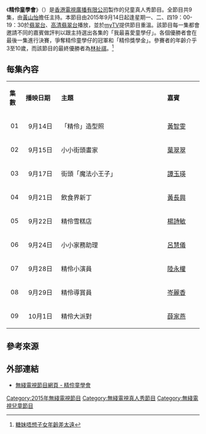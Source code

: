 {{無綫節目
| 中文節目名=精伶童學會
| 英文節目名={{lang|en|Smarty Pants}}
| 圖片=
| 翡翠台视频制式=[[16:9|16:9]] [[高清電視|高清電視]]
| 翡翠台首播日期=2015年9月14日－2015年10月1日
| 翡翠台首播時間=逢星期一、二、四 19:00-19:30（連廣告）
| 高清翡翠台视频制式=[[16:9|16:9]] [[高清電視|高清電視]]
| 高清翡翠台首播日期=2015年9月14日－2015年10月1日
| 高清翡翠台首播時間=逢星期一、二、四 19:00-19:30（連廣告）
| 監製=[[黃中濠|黃中濠]]
| 製作統籌=
| 集數=9
| 類型=兒童真人秀
| 國家={{HKG}}
| 外景={{HKG}}
| 製作公司=[[香港|香港]][[電視廣播有限公司|電視廣播有限公司]]
| 主持=[[黃山怡|黃山怡]]<ref>[http://hd.stheadline.com/news/columns/305/20150916/374616/ 糖果屋——精伶童學會]《頭條日報》2015年09月16日</ref>
| 網頁=http://programme.tvb.com/kids/smartypants
}}

《'''精伶童學會'''》（{{lang-en|'''Smarty Pants'''}}）是[[香港|香港]][[電視廣播有限公司|電視廣播有限公司]]製作的兒童真人秀節目。全節目共9集，由[[黃山怡|黃山怡]]擔任主持。本節目由2015年9月14日起逢星期一、二、四19：00-19：30於[[翡翠台|翡翠台]]、[[高清翡翠台|高清翡翠台]]播放，並於[[myTV|myTV]]提供節目重溫。該節目每一集都會邀請不同的嘉賓做評判以跟主持選出各集的「我最喜愛童學仔」。各個優勝者會在最後一集進行決賽，爭奪精伶童學仔的冠軍和「精伶獎學金」。參賽者的年齡介乎3至10歲，而該節目的最終優勝者為[[林祉祺|林祉祺]]。<ref>[https://hk.news.yahoo.com/糖妹唔想子女年齡差太遠-094000250.html  糖妹唔想子女年齡差太遠]</ref>

==每集內容==
{|class="wikitable" style="width:65%; font-size: 14px;"
|- style="background:cornflowerblue; color:white" align=center
|style="width:5%"|'''集數'''||style="width:15%"|'''播映日期'''||style="width:45%"|'''主題'''||style="width:15%"|'''嘉賓'''
|-
|align=center| 01 ||align=center| 9月14日 ||「精伶」造型照||[[黃智雯|黃智雯]]
|-
|align=center| 02 ||align=center| 9月15日 ||小小街頭畫家||[[葉翠翠|葉翠翠]]
|-
|align=center| 03 ||align=center| 9月17日 ||街頭「魔法小王子」||[[譚玉瑛|譚玉瑛]]
|-
|align=center| 04 ||align=center| 9月21日 ||飲食界新丁||[[黃長興|黃長興]]
|-
|align=center| 05 ||align=center| 9月22日 ||精伶雪糕店||[[楊詩敏|楊詩敏]]
|-
|align=center| 06 ||align=center| 9月24日 ||小小家務助理||[[呂慧儀|呂慧儀]]
|-
|align=center| 07 ||align=center| 9月28日 ||精伶小演員||[[陸永權|陸永權]]
|-
|align=center| 08 ||align=center| 9月29日 ||精伶導賞員||[[岑麗香|岑麗香]]
|-
|align=center| 09 ||align=center| 10月1日 ||精伶大派對||[[薛家燕|薛家燕]]
|}

==參考來源==
{{reflist}}

==外部連結==
*[http://programme.tvb.com/kids/smartypants 無綫電視節目網頁 - 精伶童學會]

{{電視節目的變遷
|電視台={{HK}}[[無綫電視|無綫電視]][[翡翠台|翡翠台]]、[[高清翡翠台|高清翡翠台]]
|播放檔次=星期一、二、四 19:00-19:30 時段
|節目名稱=精伶童學會<br>（2015.9.14 - 2015.10.1）
|上一節目=翡翠台<br>[[鏗鏘集|鏗鏘集]]（港台節目）<br>星期一<br>（2014年9月22日－2015年9月7日）<hr>[[孩子的完美拼圖|孩子的完美拼圖]]（港台節目）<br>星期二<br>（2015年8月4日－9月8日）<hr>[[地下秩序|地下秩序]]（港台節目）<br>星期四<br>（2015年7月23日－9月10日）<hr>高清翡翠台<br>[[七點新聞報道|七點新聞報道]]及[[無綫電視財經新聞|財經新聞]]<br>星期一至五<br>（2009年8月17日－2015年9月11日）
|下一節目=[[一綫娛樂|一綫娛樂]]<br>星期一<br>（2015年10月5日－）<hr>[[望子成才|望子成才]]<br>星期二<br>（2015年10月6日－12月8日）<hr>[[絲路同行|絲路同行]]<br>星期四<br>（2015年10月8日－12月31日）
}}
{{電視節目的變遷
|隱藏=yes
|電視台={{HK}}[[無綫電視|無綫電視]][[翡翠台|翡翠台]]
|播放檔次=星期日 10:30-11:00
|節目名稱=精伶童學會<br>重播<br>（2020年2月16日－2020年4月12日）
|上一節目={{tsl|yue|寵物大聯萌}}<br>重播<br>（2019年12月1日－2020年2月9日）
|下一節目=[[問問Master_Joe|問問Master Joe]]<br>重播（2009年第25集(全輯第69集)起）<br>（2020年4月19日－2021年-月-日）
}}

{{無綫電視兒童節目}}
[[Category:2015年無綫電視節目|Category:2015年無綫電視節目]]
[[Category:無綫電視真人秀節目|Category:無綫電視真人秀節目]]
[[Category:無綫電視兒童節目|Category:無綫電視兒童節目]]